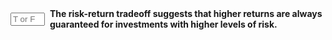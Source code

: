 ::: {.question-block}

<form onsubmit="event.preventDefault(); checkAnswerBox('module2_tf_q57','F')" style="display: flex; align-items: center; gap: 8px;">
<input type="text" id="module2_tf_q57" name="module2_tf_q57" maxlength="1" placeholder="T or F"
         style="width: 55px;" data-correct-answer="F" /> <label for="module2_tf_q57"><strong>The risk-return tradeoff suggests that higher returns are always guaranteed for investments with higher levels of risk.</strong></label>
</form>

<div id="feedback-module2_tf_q57" class="feedback" data-status="" style="display:none;">
The sentence is FALSE. The tradeoff suggests that there is a higher potential or expected return for taking on more risk, but it does not guarantee higher returns. High-risk investments can also lead to significant losses.
</div>
:::